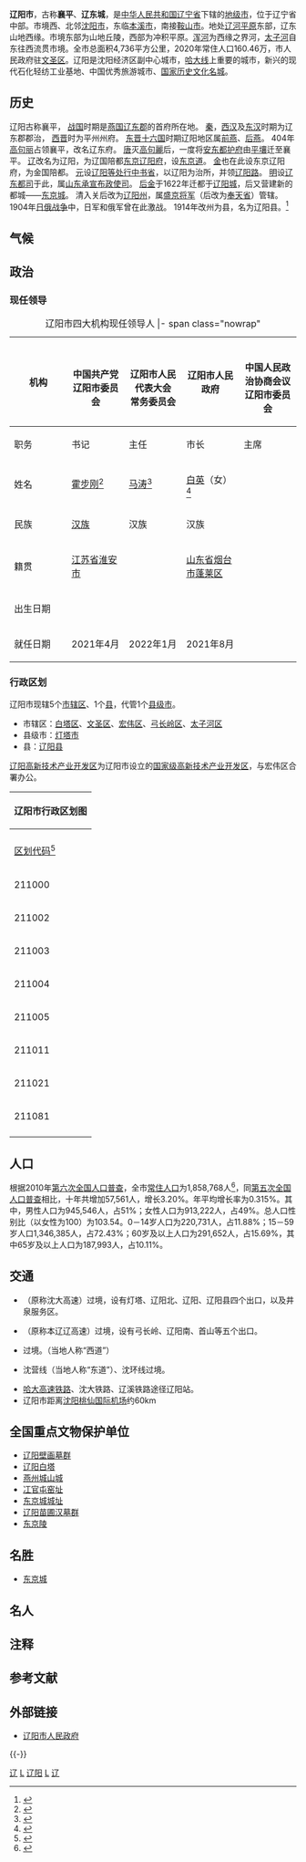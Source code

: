 {{About|中国辽宁省下辖的地级市|“'''辽阳'''”的其他用法|辽阳}}
{{Infobox CnCity 
|name              = 辽阳市
|shortname         = 
|usedname          = 
|image_city        = Wahrzeichen von Liaoyang.JPG
|image_caption     = 辽阳白塔
|image_map         = Location of Liaoyang Prefecture within Liaoning (China).png
|map_caption       = 辽阳市的地理位置（黄色部分）
|subdivision_type1 = 省
|subdivision_name1 = 辽宁省
|class             = [[地级市|地级市]]
|admini_division_code = 211000
|established_title = 设立地级市
|established_date  = 1965年12月
|divisions         = 5[[市辖区|市辖区]]、1[[县级市|县级市]]、1[[县_(中华人民共和国)|县]]
|location          = [[文圣区|文圣区]]
|neighbor          = [[沈阳市|沈阳市]]、[[鞍山市|鞍山市]]、[[丹东市|丹东市]]、[[本溪市|本溪市]]
|leader_name       = [[霍步刚|霍步刚]]
|leader_name1      = [[马涛_(1965年)|马涛]]
|leader_name2      = [[白英_(1969年)|白英]]（女）
|leader_name3      = 
|coordinate        = {{coord|41.2673|123.237|display=it|format=dms}}
|area_total        = 4,736
|area_ratio        = 3.19
|area_total_rank   = [[辽宁省各地级市面积列表|全省第13位]]
|area_urban        = 1,080
|population_total  = 184.6
|population_as_of  = 2015
|population_ratio  = 4.21
|population_total_rank = [[辽宁省各地级市人口列表|全省第11位]]
|population_urban  = 
|population_urban_as_of = 
|population_nonfarm  = 114.08
|population_nonfarm_as_of = 2015
|population_density= 389.8
|density_urban     = 
|dialect           = 
|climate           = 中温带湿润季风气候
|temperature_mean  = 10
|precipitation     = 700
|sunshine_hours    = 
|elevation_max     = 大黑山，1,181.2
|GDP               = 1,028.58亿 
|GDP_us            = 165.14亿 
|GDP_PPP_us        = 
|GDP_as_of         = 2015
|GDP_ratio         = 3.59
|GDP_rank          = [[辽宁各地级市地区生产总值列表|全省第9位]]  
|GDPPC             = 55,659
|GDPPC_us          = 8,936
|GDPPC_PPP_us      = 
|GDPPC_rank        = [[辽宁各地级市地区生产总值列表|全省第8位]]
|Urban_GDP         = 
|GDP_urban_as_of   = 
|Urban_GDPPC       = 
|areacode          = 419
|postcode          = 111000
|carlicense        = 辽K
|flower            = [[月季|月季]]
|tree              = [[国槐|国槐]]
|website           = http://www.liaoyang.gov.cn/
|web_title         = 辽阳市人民政府门户网站
|footnotes         = 本表面积、人口、经济数据参考[http://www.ln.stats.gov.cn/tjsj/sjcx/ndsj/otherpages/2016/indexch.htm 《辽宁统计年鉴－2016》]
}}

'''辽阳市'''，古称'''襄平'''、'''辽东城'''，是[[中华人民共和国|中华人民共和国]][[辽宁省|辽宁省]]下辖的[[地级市|地级市]]，位于辽宁省中部。市境西、北邻[[沈阳市|沈阳市]]，东临[[本溪市|本溪市]]，南接[[鞍山市|鞍山市]]。地处[[辽河平原|辽河平原]]东部，辽东山地西缘。市境东部为山地丘陵，西部为冲积平原。[[浑河|浑河]]为西缘之界河，[[太子河|太子河]]自东往西流贯市境。全市总面积4,736平方公里，2020年常住人口160.46万，市人民政府驻[[文圣区|文圣区]]。辽阳是沈阳经济区副中心城市，[[哈大线|哈大线]]上重要的城市，新兴的现代石化轻纺工业基地、中国优秀旅游城市、[[国家历史文化名城|国家历史文化名城]]。

== 历史 ==
辽阳古称襄平，
[[战国|战国]]时期是[[燕国|燕国]][[辽东郡|辽东郡]]的首府所在地。
[[秦|秦]]，[[西汉|西汉]]及[[东汉|东汉]]时期为辽东郡郡治，
[[西晋|西晋]]时为平州州府。
[[东晋|东晋]][[十六国|十六国]]时期辽阳地区属[[前燕|前燕]]、[[后燕|后燕]]。
404年[[高句丽|高句丽]]占领襄平，改名辽东府。
[[唐|唐]]灭[[高句麗|高句麗]]后，一度将[[安东都护府|安东都护府]]由[[平壤|平壤]]迁至襄平。
[[辽国|辽]]改名为辽阳，为辽国陪都[[东京|东京]][[辽阳府|辽阳府]]，设[[东京道|东京道]]。
[[金国|金]]也在此设东京辽阳府，为金国陪都。
[[元朝|元]]设[[辽阳等处行中书省|辽阳等处行中书省]]，以辽阳为治所，并领[[辽阳路|辽阳路]]。
[[明|明]]设[[辽东都司|辽东都司]]于此，属[[山东承宣布政使司|山东承宣布政使司]]。
[[后金|后金]]于1622年迁都于[[辽阳城|辽阳城]]，后又营建新的都城——[[东京城|东京城]]。
清入关后改为[[辽阳州|辽阳州]]，属[[盛京将军|盛京将军]]（后改为[[奉天省|奉天省]]）管辖。
1904年[[日俄战争|日俄战争]]中，日军和俄军曾在此激战。
1914年改州为县，名为辽阳县。<ref>{{Cite web|url=http://www.xzqh.org/html/show/ln/4490.html|title=辽阳市历史沿革|publisher=行政区划网|date=2012-08-06|accessdate=2012-08-06}}</ref>

== 气候 ==
{{辽阳市气候数据}}

== 政治 ==
=== 现任领导 ===
{| class="wikitable" style="margin:1em auto 1em auto; text-align:center"
|+ 辽阳市四大机构现任领导人
|- span class="nowrap"
! 机构
! style="width:20%" |{{CPC/logo|25}}<br>中国共产党<br>辽阳市委员会
! style="width:20%" |{{中国国徽|25}}<br>辽阳市人民代表大会<br>常务委员会
! style="width:20%" |{{中国国徽|25}}<br>辽阳市人民政府<br>　
! style="width:20%" |{{CPPCC logo|25}}<br>中国人民政治协商会议<br>辽阳市委员会
|-
! 职务
! 书记 !! 主任 !! 市长 !! 主席
|-
! 姓名
| [[霍步刚|霍步刚]]<ref>{{cite web|url=https://ldzl.people.com.cn/dfzlk/front/personPage19350.htm |title=霍步刚 简历 |publisher=人民网地方领导资料库 |accessdate=2022-07-01 }}</ref>
| [[马涛_(1965年)|马涛]]<ref>{{cite web |url=http://district.ce.cn/newarea/sddy/202201/10/t20220110_37243798.shtml |title=辽阳新一届市人大常委会主任、副主任、秘书长名单 马涛当选主任 |publisher=中国经济网 |accessdate=2022-07-01 }}</ref>
| [[白英_(1969年)|白英]]（女）<ref>{{cite web|url=https://ldzl.people.com.cn/dfzlk/front/personPage19555.htm |title=白英 简历 |publisher=人民网地方领导资料库 |accessdate=2022-07-01 }}</ref>
| 
|-
! 民族
| [[汉族|汉族]] || 汉族 || 汉族 || 
|-
! 籍贯
| [[江苏省|江苏省]][[淮安市|淮安市]] ||  || [[山东省|山东省]][[烟台市|烟台市]][[蓬莱区|蓬莱区]] || 
|-
! 出生日期
| {{Birth year and age|1970|08}} || {{Birth year and age|1965|09}} || {{Birth year and age|1969|03}} || 
|-
! 就任日期
| 2021年4月 || 2022年1月 || 2021年8月 || 
|}

=== 行政区划 ===
辽阳市现辖5个[[市辖区|市辖区]]、1个[[县_(中华人民共和国)|县]]，代管1个[[县级市|县级市]]。
* 市辖区：[[白塔区|白塔区]]、[[文圣区|文圣区]]、[[宏伟区|宏伟区]]、[[弓长岭区|弓长岭区]]、[[太子河区|太子河区]]
* 县级市：[[灯塔市|灯塔市]]
* 县：[[辽阳县|辽阳县]]

[[辽阳高新技术产业开发区|辽阳高新技术产业开发区]]为辽阳市设立的[[国家级高新技术产业开发区|国家级高新技术产业开发区]]，与宏伟区合署办公。

{| class="wikitable" style="margin:1em auto 1em auto; width:90%; font-size:smaller; text-align:center"
! colspan=11 | '''辽阳市行政区划图'''
|-
| colspan=11 style="font-size:larger" | {{辽阳市行政区划图}}
|-
!! rowspan=2 | [[中华人民共和国行政区划代码|区划代码]]<ref>{{Cite web |title=中华人民共和国县以上行政区划代码 |url=http://www.mca.gov.cn/article/sj/xzqh/2019/2019/201912251506.html |date=2019-11 |publisher=中华人民共和国民政部 |accessdate=2020-07-22 |archive-date=2020-02-04 |archive-url=https://web.archive.org/web/20200204023148/http://www.mca.gov.cn/article/sj/xzqh/2019/2019/201912251506.html |dead-url=yes }}</ref>
!! rowspan=2 | 区划名称
!! rowspan=2 | 汉语拼音
!! rowspan=2 | 面积{{noteTag|土地面积为[[第二次全国土地调查|第二次全国土地调查]]结果数据。}}<ref>{{cite web |url=http://gtzyj.liaoyang.gov.cn/html/GTZYJ/201811/154264589123315.html |title=《辽阳市土地利用总体规划（2006-2020年）调整方案》 |publisher=辽阳市国土资源局 |access-date=2018-11-19 |archive-url=https://web.archive.org/web/20181119214422/http://gtzyj.liaoyang.gov.cn/html/GTZYJ/201811/154264589123315.html |archive-date=2018-11-19 |dead-url=yes }}</ref><br>（平方公里）
!! rowspan=2 | [[常住人口|常住人口]]{{noteTag|常住人口为2020年[[第七次全国人口普查|第七次全国人口普查]]数据。}}<ref>{{cite web |title=辽阳市第七次全国人口普查公报 |url=http://tjj.liaoyang.gov.cn/html/LYTJJ/202106/162376169388791.html |website=辽阳市人民政府}}</ref><br />（2020年普查）
!! rowspan=2 | 政府驻地
!! rowspan=2 | [[邮政编码|邮政编码]]
!! colspan=4 | [[乡级行政区划|乡级行政区划]]<ref>{{cite book |author=中华人民共和国民政部 |title=《中华人民共和国乡镇行政区划简册2018》|year=2018年10月 |publisher=中国社会出版社 |isbn= 978-7-5087-5594-6}}</ref>
|-
!! width="5%" | [[街道办事处|街道<br>办事处]]
!! width="5%" | [[行政建制镇|镇]]
!! width="5%" | [[乡_(中华人民共和国)|乡]]
!! width="5%" | 其中：<br>[[民族乡|民族乡]]
|- style="font-weight:bold"
! 211000 !! 辽阳市 
| {{lang|pinyin|Liáoyáng Shì}} || 4,735.78 || 1,604,580 || [[白塔区|白塔区]] || 111000 || 14 || 30 || 6 || 2
|-
! 211002 !! 白塔区 
| {{lang|pinyin|Báitǎ Qū}} || 29.80 || 359,401 || [[文圣街道|文圣街道]] || 111000 || 4 ||  ||  || 
|-
! 211003 !! 文圣区 
| {{lang|pinyin|Wénshèng Qū}} || 295.81 || 160,466 || [[东京陵街道|东京陵街道]] || 111000 || 2 || 2 ||  || 
|-
! 211004 !! 宏伟区 
| {{lang|pinyin|Hóngwěi Qū}} || 149.89 || 142,491 || [[长征街道_(辽阳市)|长征街道]] || 111000 || 2 || 2 ||  || 
|-
! 211005 !! 弓长岭区 
| {{lang|pinyin|Gōngchánglǐng Qū}} || 329.84 || 80,870 || [[汤河镇_(辽阳市)|汤河镇]] || 111000 || 2 || 1 || 1 || 
|-
! 211011 !! 太子河区 
| {{lang|pinyin|Tàizǐhé Qū}} || 274.73 || 134,604 || 白塔区[[南门街道_(辽阳市)|南门街道]] || 111000 || 1 || 3 || 1 || 
|-
! 211021 !! 辽阳县 
| {{lang|pinyin|Liáoyáng Xiàn}} || 2,485.40 || 372,131 || [[首山镇|首山镇]] || 111200 ||  || 12 || 3 || 2
|-
! 211081 !! 灯塔市 
| {{lang|pinyin|Dēngtǎ Shì}} || 1,170.31 || 354,617 || [[万宝桥街道|万宝桥街道]] || 111300 || 3 || 10 || 1 || 
|-
| colspan=11 | {{辽阳市行政区划}}
|}

== 人口 ==
根据2010年[[第六次全国人口普查|第六次全国人口普查]]，全市[[常住人口|常住人口]]为1,858,768人<ref>{{cite book |author=辽阳市统计局|title=《辽阳市2010年第六次全国人口普查主要数据公报》}}</ref>，同[[第五次全国人口普查|第五次全国人口普查]]相比，十年共增加57,561人，增长3.20%。年平均增长率为0.315%。其中，男性人口为945,546人，占51%；女性人口为913,222人，占49%。总人口性别比（以女性为100）为103.54。0－14岁人口为220,731人，占11.88%；15－59岁人口1,346,385人，占72.43%；60岁及以上人口为291,652人，占15.69%，其中65岁及以上人口为187,993人，占10.11%。

== 交通 ==
* {{China Expwy Name|G15}}（原称沈大高速）过境，设有灯塔、辽阳北、辽阳、辽阳县四个出口，以及井泉服务区。
* {{China Expwy Name|G91}}（原称本辽辽高速）过境，设有弓长岭、辽阳南、首山等五个出口。
* {{中国国道名|202}}过境。（当地人称“西道”）
*{{中国省道名|101}}沈营线（当地人称“东道”）、{{中国省道名|102}}沈环线过境。
*[[哈大高速铁路|哈大高速铁路]]、沈大铁路、辽溪铁路途径辽阳站。
*辽阳市距离[[沈阳桃仙国际机场|沈阳桃仙国际机场]]约60km

==全国重点文物保护单位==
* [[辽阳壁画墓群|辽阳壁画墓群]]
* [[辽阳白塔|辽阳白塔]]
* [[燕州城山城|燕州城山城]]
* [[冮官屯窑址|冮官屯窑址]]
* [[东京城城址|东京城城址]]
* [[辽阳苗圃汉墓群|辽阳苗圃汉墓群]]
* [[东京陵|东京陵]]

== 名胜 ==
* [[东京_(后金)|东京城]]

== 名人 ==
{{Category see also|辽阳人}}

== 注释 ==
{{noteFoot}}

== 参考文献 ==
{{Reflist}}

== 外部链接 ==
* [http://www.liaoyang.gov.cn/ 辽阳市人民政府]

{{-}}
{{辽阳市行政区划}}
{{辽宁行政区划}}
{{中华人民共和国地级以上行政区}}
{{沈阳经济区}}
{{国家历史文化名城}}

{{Authority control}}
[[Category:中国大城市|辽]]
[[Category:辽宁地级市|L]]
[[Category:辽阳|]]
[[Category:沈阳经济区|L]]
[[Category:国家历史文化名城|辽]]